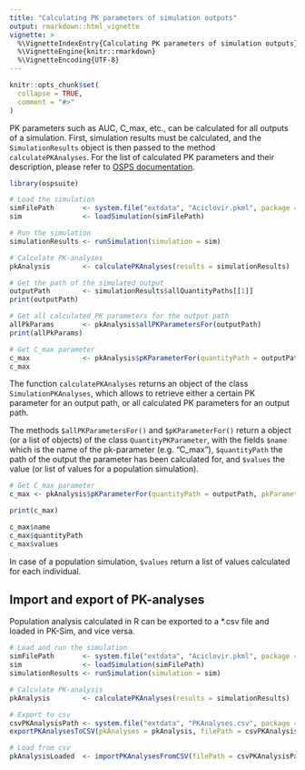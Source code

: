 ```yaml
---
title: "Calculating PK parameters of simulation outputs"
output: rmarkdown::html_vignette
vignette: >
  %\VignetteIndexEntry{Calculating PK parameters of simulation outputs}
  %\VignetteEngine{knitr::rmarkdown}
  %\VignetteEncoding{UTF-8}
---
```


```r
knitr::opts_chunk$set(
  collapse = TRUE,
  comment = "#>"
)
```

PK parameters such as AUC, C_max, etc., can be calculated for all outputs of a simulation. First, simulation results must be calculated, and the `SimulationResults` object is then passed to the method `calculatePKAnalyses`. For the list of calculated PK parameters and their description, please refer to [OSPS documentation](https://docs.open-systems-pharmacology.org/working-with-pk-sim/pk-sim-documentation/pk-sim-simulations#pk-analysis-view).


```r
library(ospsuite)

# Load the simulation
simFilePath       <- system.file("extdata", "Aciclovir.pkml", package = "ospsuite")
sim               <- loadSimulation(simFilePath)

# Run the simulation
simulationResults <- runSimulation(simulation = sim)

# Calculate PK-analyses
pkAnalysis        <- calculatePKAnalyses(results = simulationResults)

# Get the path of the simulated output
outputPath        <- simulationResults$allQuantityPaths[[1]]
print(outputPath)

# Get all calculated PK parameters for the output path
allPkParams       <- pkAnalysis$allPKParametersFor(outputPath)
print(allPkParams)

# Get C_max parameter
c_max             <- pkAnalysis$pKParameterFor(quantityPath = outputPath, pkParameter = "C_max")
c_max
```

The function `calculatePKAnalyses` returns an object of the class `SimulationPKAnalyses`, which allows to retrieve either a certain PK parameter for an output path, or all calculated PK parameters for an output path.

The methods `$allPKParametersFor()` and `$pKParameterFor()` return a object (or a list of objects) of the class `QuantityPKParameter`, with the fields `$name` which is the name of the pk-parameter (e.g. "C_max"), `$quantityPath` the path of the output the parameter has been calculated for, and `$values` the value (or list of values for a population simulation).

```r
# Get C_max parameter
c_max <- pkAnalysis$pKParameterFor(quantityPath = outputPath, pkParameter = "C_max")

print(c_max)

c_max$name
c_max$quantityPath
c_max$values
```

In case of a population simulation, `$values` return a list of values calculated for each individual.

## Import and export of PK-analyses
Population analysis calculated in R can be exported to a *.csv file and loaded in PK-Sim, and vice versa.

```r
# Load and run the simulation
simFilePath       <- system.file("extdata", "Aciclovir.pkml", package = "ospsuite")
sim               <- loadSimulation(simFilePath)
simulationResults <- runSimulation(simulation = sim)

# Calculate PK-analysis
pkAnalysis        <- calculatePKAnalyses(results = simulationResults)

# Export to csv
csvPKAnalysisPath <- system.file("extdata", "PKAnalyses.csv", package = "ospsuite")
exportPKAnalysesToCSV(pkAnalyses = pkAnalysis, filePath = csvPKAnalysisPath)

# Load from csv
pkAnalysisLoaded  <- importPKAnalysesFromCSV(filePath = csvPKAnalysisPath, simulation = sim)
```
